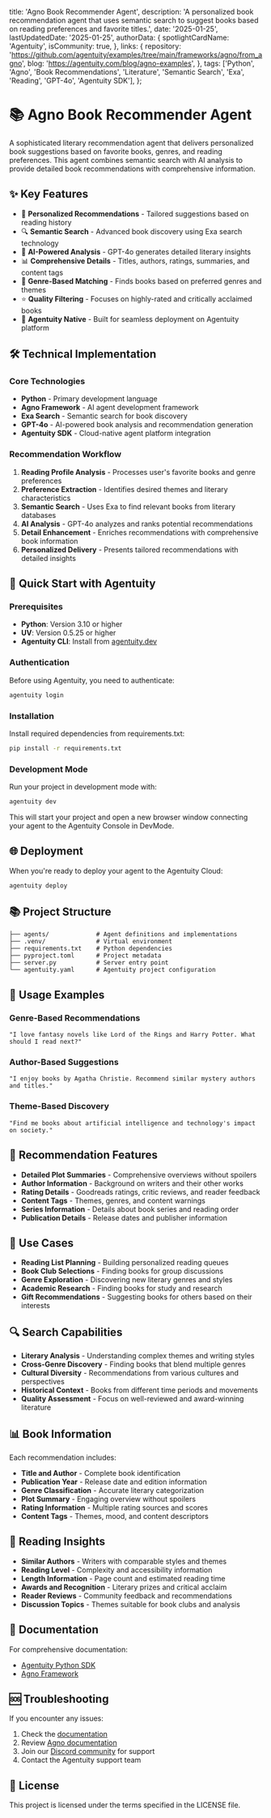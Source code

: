   title: 'Agno Book Recommender Agent',
  description: 'A personalized book recommendation agent that uses semantic search to suggest books based on reading preferences and favorite titles.',
  date: '2025-01-25',
  lastUpdatedDate: '2025-01-25',
  authorData: {
    spotlightCardName: 'Agentuity',
    isCommunity: true,
  },
  links: {
    repository: 'https://github.com/agentuity/examples/tree/main/frameworks/agno/from_agno',
    blog: 'https://agentuity.com/blog/agno-examples',
  },
  tags: ['Python', 'Agno', 'Book Recommendations', 'Literature', 'Semantic Search', 'Exa', 'Reading', 'GPT-4o', 'Agentuity SDK'],
};

# 📚 Agno Book Recommender Agent

A sophisticated literary recommendation agent that delivers personalized book suggestions based on favorite books, genres, and reading preferences. This agent combines semantic search with AI analysis to provide detailed book recommendations with comprehensive information.

## ✨ Key Features

- 📖 **Personalized Recommendations** - Tailored suggestions based on reading history
- 🔍 **Semantic Search** - Advanced book discovery using Exa search technology
- 🤖 **AI-Powered Analysis** - GPT-4o generates detailed literary insights
- 📊 **Comprehensive Details** - Titles, authors, ratings, summaries, and content tags
- 🎯 **Genre-Based Matching** - Finds books based on preferred genres and themes
- ⭐ **Quality Filtering** - Focuses on highly-rated and critically acclaimed books
- 🚀 **Agentuity Native** - Built for seamless deployment on Agentuity platform

## 🛠️ Technical Implementation

### Core Technologies

- **Python** - Primary development language
- **Agno Framework** - AI agent development framework
- **Exa Search** - Semantic search for book discovery
- **GPT-4o** - AI-powered book analysis and recommendation generation
- **Agentuity SDK** - Cloud-native agent platform integration

### Recommendation Workflow

1. **Reading Profile Analysis** - Processes user's favorite books and genre preferences
2. **Preference Extraction** - Identifies desired themes and literary characteristics
3. **Semantic Search** - Uses Exa to find relevant books from literary databases
4. **AI Analysis** - GPT-4o analyzes and ranks potential recommendations
5. **Detail Enhancement** - Enriches recommendations with comprehensive book information
6. **Personalized Delivery** - Presents tailored recommendations with detailed insights

## 🚀 Quick Start with Agentuity

### Prerequisites

- **Python**: Version 3.10 or higher
- **UV**: Version 0.5.25 or higher
- **Agentuity CLI**: Install from [agentuity.dev](https://agentuity.dev)

### Authentication

Before using Agentuity, you need to authenticate:

```bash
agentuity login
```

### Installation

Install required dependencies from requirements.txt:

```bash
pip install -r requirements.txt
```

### Development Mode

Run your project in development mode with:

```bash
agentuity dev
```

This will start your project and open a new browser window connecting your agent to the Agentuity Console in DevMode.

## 🌐 Deployment

When you're ready to deploy your agent to the Agentuity Cloud:

```bash
agentuity deploy
```

## 📚 Project Structure

```
├── agents/             # Agent definitions and implementations
├── .venv/              # Virtual environment
├── requirements.txt    # Python dependencies
├── pyproject.toml      # Project metadata
├── server.py           # Server entry point
└── agentuity.yaml      # Agentuity project configuration
```

## 🔧 Usage Examples

### Genre-Based Recommendations

```
"I love fantasy novels like Lord of the Rings and Harry Potter. What should I read next?"
```

### Author-Based Suggestions

```
"I enjoy books by Agatha Christie. Recommend similar mystery authors and titles."
```

### Theme-Based Discovery

```
"Find me books about artificial intelligence and technology's impact on society."
```

## 📖 Recommendation Features

- **Detailed Plot Summaries** - Comprehensive overviews without spoilers
- **Author Information** - Background on writers and their other works
- **Rating Details** - Goodreads ratings, critic reviews, and reader feedback
- **Content Tags** - Themes, genres, and content warnings
- **Series Information** - Details about book series and reading order
- **Publication Details** - Release dates and publisher information

## 🎯 Use Cases

- **Reading List Planning** - Building personalized reading queues
- **Book Club Selections** - Finding books for group discussions
- **Genre Exploration** - Discovering new literary genres and styles
- **Academic Research** - Finding books for study and research
- **Gift Recommendations** - Suggesting books for others based on their interests

## 🔍 Search Capabilities

- **Literary Analysis** - Understanding complex themes and writing styles
- **Cross-Genre Discovery** - Finding books that blend multiple genres
- **Cultural Diversity** - Recommendations from various cultures and perspectives
- **Historical Context** - Books from different time periods and movements
- **Quality Assessment** - Focus on well-reviewed and award-winning literature

## 📊 Book Information

Each recommendation includes:
- **Title and Author** - Complete book identification
- **Publication Year** - Release date and edition information
- **Genre Classification** - Accurate literary categorization
- **Plot Summary** - Engaging overview without spoilers
- **Rating Information** - Multiple rating sources and scores
- **Content Tags** - Themes, mood, and content descriptors

## 📝 Reading Insights

- **Similar Authors** - Writers with comparable styles and themes
- **Reading Level** - Complexity and accessibility information
- **Length Information** - Page count and estimated reading time
- **Awards and Recognition** - Literary prizes and critical acclaim
- **Reader Reviews** - Community feedback and recommendations
- **Discussion Topics** - Themes suitable for book clubs and analysis

## 📖 Documentation

For comprehensive documentation:
- [Agentuity Python SDK](https://agentuity.dev/SDKs/python)
- [Agno Framework](https://docs.agno.com)

## 🆘 Troubleshooting

If you encounter any issues:

1. Check the [documentation](https://agentuity.dev/SDKs/python)
2. Review [Agno documentation](https://docs.agno.com)
3. Join our [Discord community](https://discord.gg/agentuity) for support
4. Contact the Agentuity support team

## 📝 License

This project is licensed under the terms specified in the LICENSE file.
